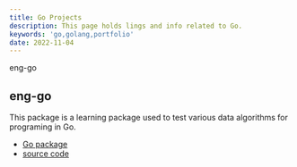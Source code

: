 ```yaml
---
title: Go Projects
description: This page holds lings and info related to Go.
keywords: 'go,golang,portfolio'
date: 2022-11-04
---
```


<AnchorLinks>
  <AnchorLink>eng-go</AnchorLink>
</AnchorLinks>

## eng-go

This package is a learning package used to test various data algorithms for programing in Go.

- [Go package](https://pkg.go.dev/github.com/eng618/go-eng)
- [source code](https://github.com/eng618/go-eng)
